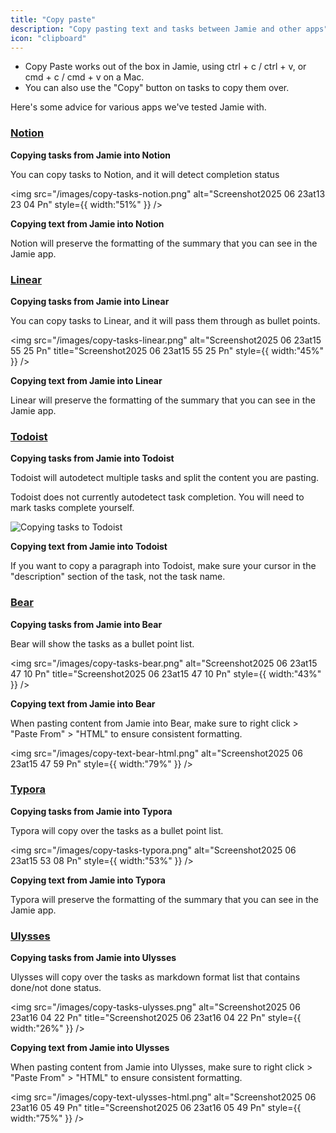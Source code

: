 ```yaml
---
title: "Copy paste"
description: "Copy pasting text and tasks between Jamie and other apps"
icon: "clipboard"
---
```


- Copy Paste works out of the box in Jamie, using ctrl \+ c / ctrl \+ v, or cmd \+ c / cmd \+ v on a Mac.
- You can also use the "Copy" button on tasks to copy them over.

Here's some advice for various apps we've tested Jamie with.

### [Notion](https://notion.so/)

**Copying tasks from Jamie into Notion**

You can copy tasks to Notion, and it will detect completion status

<img
  src="/images/copy-tasks-notion.png"
  alt="Screenshot2025 06 23at13 23 04 Pn"
  style={{ width:"51%" }}
/>

**Copying text from Jamie into Notion**

Notion will preserve the formatting of the summary that you can see in the Jamie app.

### [Linear](https://linear.app/)

**Copying tasks from Jamie into Linear**

You can copy tasks to Linear, and it will pass them through as bullet points.

<img
  src="/images/copy-tasks-linear.png"
  alt="Screenshot2025 06 23at15 55 25 Pn"
  title="Screenshot2025 06 23at15 55 25 Pn"
  style={{ width:"45%" }}
/>

**Copying text from Jamie into Linear**

Linear will preserve the formatting of the summary that you can see in the Jamie app.

### [Todoist](https://www.todoist.com/)

**Copying tasks from Jamie into Todoist**

Todoist will autodetect multiple tasks and split the content you are pasting.

<Info>
  Todoist does not currently autodetect task completion. You will need to mark tasks complete yourself.
</Info>

![Copying tasks to Todoist](/images/copy-tasks-todoist.png)

**Copying text from Jamie into Todoist**

If you want to copy a paragraph into Todoist, make sure your cursor in the "description" section of the task, not the task name.

### [Bear](https://bear.app/)

**Copying tasks from Jamie into Bear**

Bear will show the tasks as a bullet point list.

<img
  src="/images/copy-tasks-bear.png"
  alt="Screenshot2025 06 23at15 47 10 Pn"
  title="Screenshot2025 06 23at15 47 10 Pn"
  style={{ width:"43%" }}
/>

**Copying text from Jamie into Bear**

When pasting content from Jamie into Bear, make sure to right click \> "Paste From" \> "HTML" to ensure consistent formatting.

<img
  src="/images/copy-text-bear-html.png"
  alt="Screenshot2025 06 23at15 47 59 Pn"
  style={{ width:"79%" }}
/>

### [Typora](https://typora.io/)

**Copying tasks from Jamie into Typora**

Typora will copy over the tasks as a bullet point list.

<img
  src="/images/copy-tasks-typora.png"
  alt="Screenshot2025 06 23at15 53 08 Pn"
  style={{ width:"53%" }}
/>

**Copying text from Jamie into Typora**

Typora will preserve the formatting of the summary that you can see in the Jamie app.

### [Ulysses](https://ulysses.app/)

**Copying tasks from Jamie into Ulysses**

Ulysses will copy over the tasks as markdown format list that contains done/not done status.

<img
  src="/images/copy-tasks-ulysses.png"
  alt="Screenshot2025 06 23at16 04 22 Pn"
  title="Screenshot2025 06 23at16 04 22 Pn"
  style={{ width:"26%" }}
/>

**Copying text from Jamie into Ulysses**

When pasting content from Jamie into Ulysses, make sure to right click \> "Paste From" \> "HTML" to ensure consistent formatting.

<img
  src="/images/copy-text-ulysses-html.png"
  alt="Screenshot2025 06 23at16 05 49 Pn"
  title="Screenshot2025 06 23at16 05 49 Pn"
  style={{ width:"75%" }}
/>